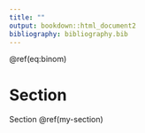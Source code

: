 ```yaml
---
title: ""
output: bookdown::html_document2
bibliography: bibliography.bib
---
```


\begin{equation} 
  f\left(k\right) = \binom{n}{k} p^k\left(1-p\right)^{n-k}
  (\#eq:binom)
\end{equation} 

\@ref(eq:binom)

# Section {#my-section}

Section \@ref(my-section)
